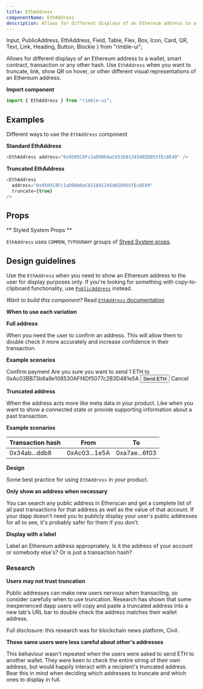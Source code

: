 ```yaml
---
title: EthAddress
componentName: EthAddress
description: Allows for different displays of an Ethereum address to a wallet, smart contract, transaction or any other hash. Use EthAddress when you want to truncate, link, show QR on hover, or other different visual representations of an Ethereum address.
---
```


  Input,
  PublicAddress,
  EthAddress,
  Field,
  Table,
  Flex,
  Box,
  Icon,
  Card,
  QR,
  Text,
  Link,
  Heading,
  Button,
  Blockie
} from "rimble-ui";

Allows for different displays of an Ethereum address to a wallet, smart contract, transaction or any other hash. Use `EthAddress` when you want to truncate, link, show QR on hover, or other different visual representations of an Ethereum address.

**Import component**

```jsx
import { EthAddress } from "rimble-ui";
```

## Examples

Different ways to use the `EthAddress` component

**Standard EthAddress**

```js is=react-live
<EthAddress address="0x9505C8Fc1aD98b0aC651b91245d02D055fEc8E49" />
```

**Truncated EthAddress**

```js is=react-live
<EthAddress
  address="0x9505C8Fc1aD98b0aC651b91245d02D055fEc8E49"
  truncate={true}
/>
```

## Props

<PropsTable propMetaData={props.propMetaData} />

** Styled System Props **

`EthAddress` uses `COMMON`, `TYPOGRAHY` groups of [Styed System props](/components/rimble-ui/system-props).

## Design guidelines

Use the `EthAddress` when you need to show an Ethereum address to the user for display purposes only. If you're looking for something with copy-to-clipboard functionality, use [`PublicAddress`](/components/rimble-ui/PublicAddress) instead.

*Want to build this component?* Read [`EthAddress` documentation](/components/rimble-ui/EthAddress)

**When to use each variation**

**Full address**

When you need the user to confirm an address. This will allow them to double check it more accurately and increase confidence in their transaction.

**Example scenarios**

<Card>
  <Heading.h3>Confirm payment</Heading.h3>
  <Text>Are you sure you want to send 1 ETH to</Text>
  <Flex
    mt={3}
    justifyContent="center"
    alignItems="center"
    justifyContent={"flex-start"}
  >
    <Box mr={3}>
      <Blockie
        opts={{
          seed: "0xAc03BB73b6a9e108530AFf4Df5077c2B3D481e5A"
        }}
      />
    </Box>
    <Box>
      <Text wordBreak={"break-all"}>
        0xAc03BB73b6a9e108530AFf4Df5077c2B3D481e5A
      </Text>
    </Box>
  </Flex>
  <Flex justifyContent={"space-between"} alignItems={"center"} mt={3}>
    <Button>Send ETH</Button>
    <Button.Text>Cancel</Button.Text>
  </Flex>
</Card>

**Truncated address**

When the address acts more like meta data in your product. Like when you want to show a connected state or provide supporting information about a past transaction.

**Example scenarios**

<Table>
  <thead>
    <tr>
      <th>Transaction hash</th>
      <th>From</th>
      <th>To</th>
    </tr>
  </thead>
  <tbody>
    <tr>
      <td>0x34ab...ddb8</td>
      <td>0xAc03...1e5A</td>
      <td>0xa7ae...6f03</td>
    </tr>
  </tbody>
</Table>

**Design**

Some best practice for using `EthAddress` in your product.

**Only show an address when necessary**

You can search any public address in Etherscan and get a complete list of all past transactions for that address as well as the value of that account. If your dapp doesn't need you to publicly display your user's public addresses for all to see, it's probably safer for them if you don't.

**Display with a label**

Label an Ethereum address appropriately. Is it the address of your account or somebody else's? Or is just a transaction hash?

### Research

**Users may not trust truncation**

Public addresses can make new users nervous when transacting, so consider carefully when to use truncation. Research has shown that some inexperienced dapp users will copy and paste a truncated address into a new tab's URL bar to double check the address matches their wallet address.

Full disclosure: this research was for blockchain news platform, Civil.

**Those same users were less careful about other's addresses**

This behaviour wasn't repeated when the users were asked to send ETH to another wallet. They were keen to check the entire string of their own address, but would happily interact with a recipient's truncated address. Bear this in mind when deciding which addresses to truncate and which ones to display in full.
